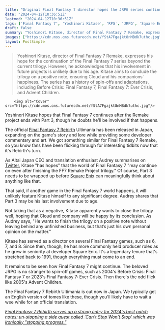 ```yaml
---
title: "Original Final Fantasy 7 director hopes the JRPG series continues after the Remake project trilogy ends, but reckons it may be without him"
date: "2024-04-12T10:36:51Z"
lastmod: "2024-04-12T10:36:51Z"
tags: ['Final Fantasy 7', 'Yoshinori Kitase', 'RPG', 'JRPG', 'Square Enix', 'Producer', 'Director', 'Compilation of Final Fantasy VII']
draft: false
summary: "Yoshinori Kitase, director of Final Fantasy 7 Remake, expresses his hope for the continuation of the Final Fantasy 7 series beyond the current trilogy. However, he acknowledges that his involvement in future projects is unlikely due to his age. Kitase aims to conclude the trilogy on a positive note, ensuring Cloud and his companions' happiness. The series has a history of spin-offs and adaptations, including Before Crisis: Final Fantasy 7, Final Fantasy 7: Ever Crisis, and Advent Children."
images: ["https://cdn.mos.cms.futurecdn.net/fStA7Fgajkt8nMBdk7uthc.jpg"]
layout: PostSimple
---
```

> Yoshinori Kitase, director of Final Fantasy 7 Remake, expresses his hope for the continuation of the Final Fantasy 7 series beyond the current trilogy. However, he acknowledges that his involvement in future projects is unlikely due to his age. Kitase aims to conclude the trilogy on a positive note, ensuring Cloud and his companions' happiness. The series has a history of spin-offs and adaptations, including Before Crisis: Final Fantasy 7, Final Fantasy 7: Ever Crisis, and Advent Children.


        <img alt="Cover" src="https://cdn.mos.cms.futurecdn.net/fStA7Fgajkt8nMBdk7uthc.jpg"/>
        
Yoshinori Kitase hopes that Final Fantasy 7 continues after the Remake project ends with Part 3, though he doubts he'll be involved if that happens. 

The official [Final Fantasy 7 Rebirth](https://www.gamesradar.com/final-fantasy-7-rebirth-guide/) Ultimania has been released in Japan, expanding on the game's story and lore while providing some developer commentary and art. We got something similar for Final Fantasy 7 Remake, so you know fans have been flicking through for interesting tidbits now that it's Rebirth's turn.

As Aitai Japan CEO and translation enthusiast Audrey summarises on [Twitter](https://x.com/aitaikimochi/status/1778678688072257806), Kitase "has hopes" that the world of Final Fantasy 7 "may continue on even after finishing the FF7 Remake Project trilogy." Of course, Part 3 needs to be wrapped up before [Square Enix](https://www.gamesradar.com/uk/tag/square_enix/) can meaningfully think about anything like that. 

That said, if another game in the Final Fantasy 7 world happens, it will unlikely feature Kitase himself to any significant degree. Audrey shares that Part 3 may be his last involvement due to age. 

Not taking that as a negative, Kitase apparently wants to close the trilogy well, hoping that Cloud and company will be happy by its conclusion. As Audrey says, "He wants to finish the trilogy on a positive note without leaving behind any unfinished business, but that’s just his own personal opinion on the matter." 

Kitase has served as a director on several Final Fantasy games, such as 6, 7, and 8. Since then, though, he has more commonly held producer roles as he grew in seniority at developer Square Enix. It's a legendary tenure that's stretched back to 1991, though everything must come to an end.

It remains to be seen how Final Fantasy 7 might continue. The beloved JRPG is no stranger to spin-off games, such as 2004's Before Crisis: Final Fantasy 7 or 2023's Final Fantasy 7: Ever Crisis. Then there's the odd flick like 2005's Advent Children.

The Final Fantasy 7 Rebirth Ultimania is out now in Japan. We typically get an English version of tomes like these, though you'll likely have to wait a wee while for an official translation.

[<em>Final Fantasy 7 Rebirth serves up a strong entry for 2024's best patch notes: un-stopping a side quest called 'Can't Stop Won't Stop' which was ironically "stopping progress."</em>](https://www.gamesradar.com/final-fantasy-7-rebirth-serves-up-a-strong-entry-for-2024s-best-patch-notes-un-stopping-a-side-quest-called-cant-stop-wont-stop-which-was-ironically-stopping-progress/)
        